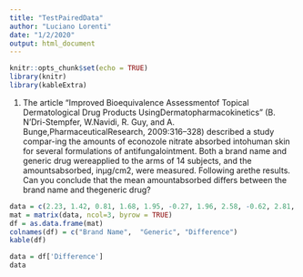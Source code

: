 ```yaml
---
title: "TestPairedData"
author: "Luciano Lorenti"
date: "1/2/2020"
output: html_document
---
```


```r
knitr::opts_chunk$set(echo = TRUE)
library(knitr)
library(kableExtra)
```
1. The article “Improved Bioequivalence Assessmentof Topical Dermatological Drug Products UsingDermatopharmacokinetics” (B. N’Dri-Stempfer, W.Navidi, R. Guy, and A. Bunge,PharmaceuticalResearch, 2009:316–328) described a study compar-ing the amounts of econozole nitrate absorbed intohuman skin for several formulations of antifungalointment. Both a brand name and generic drug wereapplied to the arms of 14 subjects, and the amountsabsorbed, inμg/cm2, were measured. Following arethe results. Can you conclude that the mean amountabsorbed differs between the brand name and thegeneric drug?

```r
data = c(2.23, 1.42, 0.81, 1.68, 1.95, -0.27, 1.96, 2.58, -0.62, 2.81, 2.25, 0.56, 1.14, 1.21, -0.07, 3.20, 3.01, 0.19, 2.33, 2.76, -0.43, 4.06, 3.65, 0.41, 2.92, 2.89, 0.03, 2.92, 2.85, 0.07, 2.83, 2.44, 0.39, 3.45, 3.11, 0.34, 2.72, 2.64, 0.08, 3.74, 2.82, 0.92)
mat = matrix(data, ncol=3, byrow = TRUE)
df = as.data.frame(mat)
colnames(df) = c("Brand Name",  "Generic", "Difference")
kable(df)
```

```r
data = df['Difference']
data
```